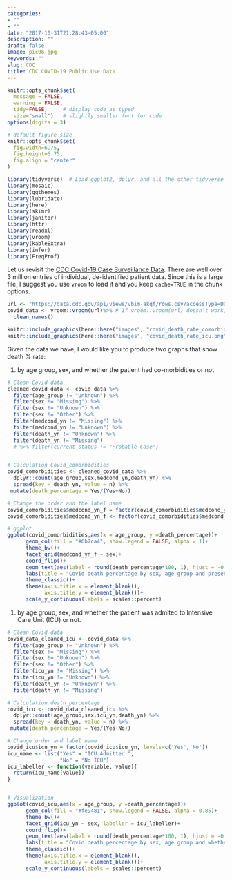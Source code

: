 ```yaml
---
categories:
- ""
- ""
date: "2017-10-31T21:28:43-05:00"
description: ""
draft: false
image: pic06.jpg
keywords: ""
slug: CDC
title: CDC COVID-19 Public Use Data
---
```



```r
knitr::opts_chunk$set(
  message = FALSE, 
  warning = FALSE, 
  tidy=FALSE,     # display code as typed
  size="small")   # slightly smaller font for code
options(digits = 3)

# default figure size
knitr::opts_chunk$set(
  fig.width=6.75, 
  fig.height=6.75,
  fig.align = "center"
)
```


```r
library(tidyverse)  # Load ggplot2, dplyr, and all the other tidyverse packages
library(mosaic)
library(ggthemes)
library(lubridate)
library(here)
library(skimr)
library(janitor)
library(httr)
library(readxl)
library(vroom)
library(kableExtra)
library(infer)
library(FreqProf)
```


Let us revisit the [CDC Covid-19 Case Surveillance Data](https://data.cdc.gov/Case-Surveillance/COVID-19-Case-Surveillance-Public-Use-Data/vbim-akqf). There are well over 3 million entries of individual, de-identified patient data. Since this is a large file, I suggest you use `vroom` to load it and you keep `cache=TRUE` in the chunk options.

```r
url <- "https://data.cdc.gov/api/views/vbim-akqf/rows.csv?accessType=DOWNLOAD"
covid_data <- vroom::vroom(url)%>% # If vroom::vroom(url) doesn't work, use read_csv(url)
  clean_names()

knitr::include_graphics(here::here("images", "covid_death_rate_comorbidities.png"), error = FALSE)
knitr::include_graphics(here::here("images", "covid_death_rate_icu.png"), error = FALSE)
```
Given the data we have, I would like you to produce two graphs that show death % rate:

1. by age group, sex, and whether the patient had co-morbidities or not

```r
# Clean Covid data
cleaned_covid_data <- covid_data %>% 
  filter(age_group != "Unknown") %>% 
  filter(sex != "Missing") %>% 
  filter(sex != "Unknown") %>% 
  filter(sex != "Other") %>% 
  filter(medcond_yn != "Missing") %>% 
  filter(medcond_yn != "Unknown") %>% 
  filter(death_yn != "Unknown") %>% 
  filter(death_yn != "Missing") 
  # %>% filter(current_status != "Probable Case")


# Calculation Covid_comorbidities
covid_comorbidities <- cleaned_covid_data %>% 
  dplyr::count(age_group,sex,medcond_yn,death_yn) %>% 
  spread(key = death_yn, value = n) %>% 
 mutate(death_percentage = Yes/(Yes+No)) 

```

```r

# Change the order and the label name
covid_comorbidities$medcond_yn_f = factor(covid_comorbidities$medcond_yn, levels=c('Yes','No'))
covid_comorbidities$medcond_yn_f <- factor(covid_comorbidities$medcond_yn_f, labels = c("With Comorbidities", "Without Comorbidities"))

# ggplot
ggplot(covid_comorbidities,aes(x = age_group, y =death_percentage))+
      geom_col(fill = "#6b7ca4", show.legend = FALSE, alpha = 1)+
      theme_bw()+
      facet_grid(medcond_yn_f ~ sex)+
      coord_flip()+
      geom_text(aes(label = round(death_percentage*100, 1), hjust = -0.2))+
      labs(title = "Covid death percentage by sex, age group and presence of co-morbidities")+
      theme_classic()+
      theme(axis.title.x = element_blank(),
            axis.title.y = element_blank())+
      scale_y_continuous(labels = scales::percent)

```

1. by age group, sex, and whether the patient was admited to Intensive Care Unit (ICU) or not.

```r

# Clean Covid data
covid_data_cleaned_icu <- covid_data %>% 
  filter(age_group != "Unknown") %>% 
  filter(sex != "Missing") %>% 
  filter(sex != "Unknown") %>% 
  filter(sex != "Other") %>% 
  filter(icu_yn != "Missing") %>% 
  filter(icu_yn != "Unknown") %>% 
  filter(death_yn != "Unknown") %>% 
  filter(death_yn != "Missing")

# Calculation death_percentage
covid_icu <- covid_data_cleaned_icu %>% 
  dplyr::count(age_group,sex,icu_yn,death_yn) %>% 
  spread(key = death_yn, value = n) %>% 
 mutate(death_percentage = Yes/(Yes+No)) 
```

```r

# Change order and label name
covid_icu$icu_yn = factor(covid_icu$icu_yn, levels=c('Yes','No'))
icu_name <- list("Yes" = "ICU Admitted ",
                 "No" = "No ICU")
icu_labeller <- function(variable, value){
  return(icu_name[value])
}


# Visualization
ggplot(covid_icu,aes(x = age_group, y =death_percentage))+
      geom_col(fill = "#fe9481", show.legend = FALSE, alpha = 0.85)+
      theme_bw()+
      facet_grid(icu_yn ~ sex, labeller = icu_labeller)+
      coord_flip()+
      geom_text(aes(label = round(death_percentage*100, 1), hjust = -0.1))+
      labs(title = "Covid death percentage by sex, age group and whether patient was ICU Admitted")+
      theme_classic()+
      theme(axis.title.x = element_blank(),
            axis.title.y = element_blank())+
      scale_y_continuous(labels = scales::percent)
      
```
